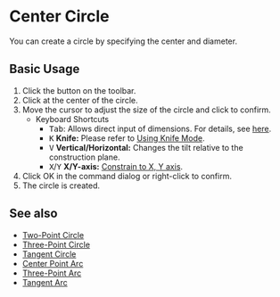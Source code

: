
# Center Circle 

<Reference shortcut="" command="Center Circle" button="Toolbar" />

You can create a circle by specifying the center and diameter. 

## Basic Usage

1. Click the <ButtonIcon type="button-center-circle" /> button on the toolbar.
2. Click at the center of the circle.
3. Move the cursor to adjust the size of the circle and click to confirm.
   - <Kst>Keyboard Shortcuts</Kst>
      - <kbd>Tab</kbd>: Allows direct input of dimensions. For details, see [here](./sketching-essentials#specify-dimensions-numerically).
      - <kbd>K</kbd> **Knife:** Please refer to [Using Knife Mode](./sketching-essentials#use-knife-mode).
      - <kbd>V</kbd> **Vertical/Horizontal:** Changes the tilt relative to the construction plane.
      - <kbd>X</kbd>/<kbd>Y</kbd> **X/Y-axis:** [Constrain to X, Y axis](./sketching-essentials#constrain-to-an-axis).
4. Click OK in the command dialog or right-click to confirm.
5. The circle is created.

<VideoPlayer fileName="center-circle"/>

## See also
- [Two-Point Circle](./two-point-circle)
- [Three-Point Circle](./three-point-circle)
- [Tangent Circle](./tangent-circle)
- [Center Point Arc](./center-point-arc)
- [Three-Point Arc](./three-point-arc)
- [Tangent Arc](./tangent-arc)


